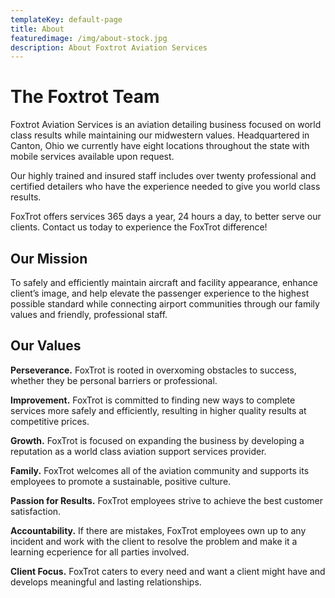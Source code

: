 ```yaml
---
templateKey: default-page
title: About
featuredimage: /img/about-stock.jpg
description: About Foxtrot Aviation Services
---
```


# The Foxtrot Team

Foxtrot Aviation Services is an aviation detailing business focused on world class results while maintaining our midwestern values. Headquartered in Canton, Ohio we currently have eight locations throughout the state with mobile services available upon request.

Our highly trained and insured staff includes over twenty professional and certified detailers who have the experience needed to give you world class results.

FoxTrot offers services 365 days a year, 24 hours a day, to better serve our clients. Contact us today to experience the FoxTrot difference!

## Our Mission

To safely and efficiently maintain aircraft and facility appearance, enhance client’s image, and help elevate the passenger experience to the highest possible standard while connecting airport communities through our family values and friendly, professional staff.

## Our Values

**Perseverance.** FoxTrot is rooted in overxoming obstacles to success, whether they be personal barriers or professional.

**Improvement.** FoxTrot is committed to finding new ways to complete services more safely and efficiently, resulting in higher quality results at competitive prices.

**Growth.** FoxTrot is focused on expanding the business by developing a reputation as a world class aviation support services provider.

**Family.** FoxTrot welcomes all of the aviation community and supports its employees to promote a sustainable, positive culture.

**Passion for Results.** FoxTrot employees strive to achieve the best customer satisfaction.

**Accountability.** If there are mistakes, FoxTrot employees own up to any incident and work with the client to resolve the problem and make it a learning ecperience for all parties involved.

**Client Focus.** FoxTrot caters to every need and want a client might have and develops meaningful and lasting relationships.
